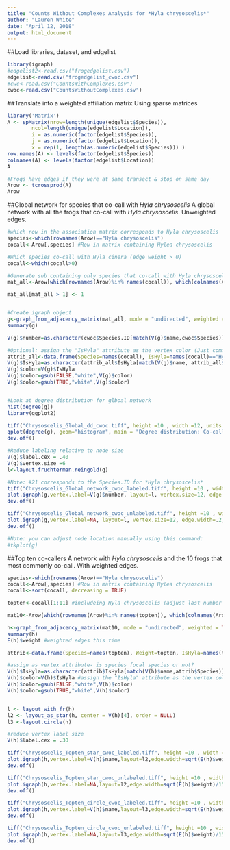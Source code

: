 ---
title: "Counts Without Complexes Analysis for *Hyla chrysoscelis*"
author: "Lauren White"
date: "April 12, 2018"
output: html_document
---

##Load libraries, dataset, and edgelist
```{r}
library(igraph)
#edgelist2<-read.csv("frogedgelist.csv")
edgelist<-read.csv("frogedgelist_cwoc.csv")
#cwc<-read.csv("CountsWithComplexes.csv")
cwoc<-read.csv("CountsWithoutComplexes.csv")

```

##Translate into a weighted affiliation matrix
Using sparse matrices
```{r}
library('Matrix')
A <- spMatrix(nrow=length(unique(edgelist$Species)),
        ncol=length(unique(edgelist$Location)),
        i = as.numeric(factor(edgelist$Species)),
        j = as.numeric(factor(edgelist$Location)),
        x = rep(1, length(as.numeric(edgelist$Species))) )
row.names(A) <- levels(factor(edgelist$Species))
colnames(A) <- levels(factor(edgelist$Location))
A

#Frogs have edges if they were at same transect & stop on same day
Arow <- tcrossprod(A)
Arow

```

##Global network for species that co-call with *Hyla chrysoscelis*
A global network with all the frogs that co-call with *Hyla chrysoscelis*. Unweighted edges.
```{r}

#which row in the association matrix corresponds to Hyla chrysoscelis
species<-which(rownames(Arow)=="Hyla chrysoscelis")
cocall<-Arow[,species] #Row in matrix containing Hylea chrysoscelis 

#Which species co-call with Hyla cinera (edge weight > 0)
cocall<-which(cocall>0) 

#Generate sub containing only species that co-call with Hyla chrysoscelis
mat_all<-Arow[which(rownames(Arow)%in% names(cocall)), which(colnames(Arow) %in% names(cocall))] 

mat_all[mat_all > 1] <- 1


#Create igraph object
g<-graph_from_adjacency_matrix(mat_all, mode = "undirected", weighted = NULL, diag = FALSE,  add.colnames = NULL, add.rownames = NA)
summary(g)

V(g)$number=as.character(cwoc$Species.ID[match(V(g)$name,cwoc$Species)]) # This code says to create a vertex attribute called "Sex" by extracting the value of the column "Sex" in the attributes file when the Bird ID number matches the vertex name.

#Optional: assign the "IsHyla" attribute as the vertex color (Just comment out if you want everything the same color)
attrib_all<-data.frame(Species=names(cocall), IsHyla=names(cocall)=="Hyla chrysoscelis")
V(g)$IsHyla=as.character(attrib_all$IsHyla[match(V(g)$name, attrib_all$Species)])
V(g)$color=V(g)$IsHyla
V(g)$color=gsub(FALSE,"white",V(g)$color)
V(g)$color=gsub(TRUE,"white",V(g)$color)


#Look at degree distribution for glboal network
hist(degree(g))
library(ggplot2)

tiff("Chrysoscelis_Global_dd_cwoc.tiff", height =10 , width =12, units = "cm", compression = "lzw", res = 1200)
qplot(degree(g), geom="histogram", main = "Degree distribution: Co-calling with Hyla chrysoscelis", xlab = "degree", fill=I("blue"), col=I("black"), alpha=I(.2),   xlim=c(0,60))
dev.off()

#Reduce labeling relative to node size
V(g)$label.cex = .40
V(g)$vertex.size =6
l<-layout.fruchterman.reingold(g)

#Note: #21 corresponds to the Species.ID for *Hyla chrysoscelis*
tiff("Chrysoscelis_Global_network_cwoc_labeled.tiff", height =10 , width =10, units = "cm", compression = "lzw", res = 1200)
plot.igraph(g,vertex.label=V(g)$number, layout=l, vertex.size=12, edge.width=.2, edge.color="black")
dev.off()

tiff("Chrysoscelis_Global_network_cwoc_unlabeled.tiff", height =10 , width =10, units = "cm", compression = "lzw", res = 1200)
plot.igraph(g,vertex.label=NA, layout=l, vertex.size=12, edge.width=.2, edge.color="black")
dev.off()

#Note: you can adjust node location manually using this command:
#tkplot(g)

```

##Top ten co-callers 
A network with *Hyla chrysoscelis* and the 10 frogs that most commonly co-call. With weighted edges. 

```{r}
species<-which(rownames(Arow)=="Hyla chrysoscelis")
cocall<-Arow[,species] #Row in matrix containing Hylea chrysoscelis 
cocall<-sort(cocall, decreasing = TRUE)

topten<-cocall[1:11] #includeing Hyla chrysoscelis (adjust last number in sequence to get top x number of co-calling species)

mat10<-Arow[which(rownames(Arow)%in% names(topten)), which(colnames(Arow) %in% names(topten))] #subnetwork containing only top ten species that co-call with Hyla chrysoscelis

h<-graph_from_adjacency_matrix(mat10, mode = "undirected", weighted = TRUE, diag = FALSE, add.colnames = NULL, add.rownames = NA)
summary(h)
E(h)$weight #weighted edges this time

attrib<-data.frame(Species=names(topten), Weight=topten, IsHyla=names(topten)=="Hyla chrysoscelis") #create an attribute data frame- is the species the focal species, or not?

#assign as vertex attribute- is species focal species or not?
V(h)$IsHyla=as.character(attrib$IsHyla[match(V(h)$name,attrib$Species)])
V(h)$color=V(h)$IsHyla #assign the "IsHyla" attribute as the vertex color
V(h)$color=gsub(FALSE,"white",V(h)$color)
V(h)$color=gsub(TRUE,"white",V(h)$color)


l <- layout_with_fr(h)
l2 <- layout_as_star(h, center = V(h)[4], order = NULL)
l3 <-layout.circle(h)

#reduce vertex label size
V(h)$label.cex = .30

tiff("Chrysoscelis_Topten_star_cwoc_labeled.tiff", height =10 , width =10, units = "cm", compression = "lzw", res = 1200)
plot.igraph(h,vertex.label=V(h)$name,layout=l2,edge.width=sqrt(E(h)$weight)/15, edge.color="black")
dev.off()

tiff("Chrysoscelis_Topten_star_cwoc_unlabeled.tiff", height =10 , width =10, units = "cm", compression = "lzw", res = 1200)
plot.igraph(h,vertex.label=NA,layout=l2,edge.width=sqrt(E(h)$weight)/15, edge.color="black")
dev.off()

tiff("Chrysoscelis_Topten_circle_cwoc_labeled.tiff", height =10 , width =10, units = "cm", compression = "lzw", res = 1200)
plot.igraph(h,vertex.label=V(h)$name,layout=l3,edge.width=sqrt(E(h)$weight)/15, edge.color="black")
dev.off()

tiff("Chrysoscelis_Topten_circle_cwoc_unlabeled.tiff", height =10 , width =10, units = "cm", compression = "lzw", res = 1200)
plot.igraph(h,vertex.label=NA,layout=l3,edge.width=sqrt(E(h)$weight)/15, edge.color="black")
dev.off()

```